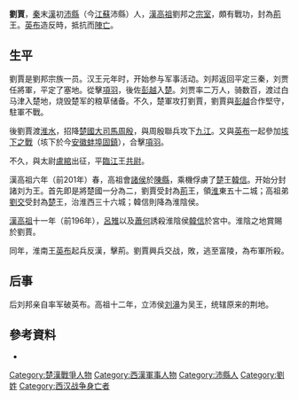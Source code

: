 '''劉賈'''{{BD|？||前196年||}}，[[秦|秦]]末[[漢|漢]]初[[沛縣|沛縣]]（今[[江蘇|江蘇]]沛縣）人，[[漢高祖|漢高祖]]劉邦之[[宗室|宗室]]，頗有戰功，封為[[荊|荊]]王。[[英布|英布]]造反時，抵抗而[[陣亡|陣亡]]。

== 生平 ==
劉賈是劉邦宗族一员。汉王元年时，开始参与军事活动。刘邦返回平定三秦，刘贾任將軍，平定了塞地。從擊[[項羽|項羽]]，後佐[[彭越|彭越]]入[[楚|楚]]。刘贾率二万人，骑数百，渡过白马津入楚地，烧毁楚军的粮草储备。不久，楚軍攻打劉賈，劉賈與[[彭越|彭越]]合作堅守，駐軍不戰。

後劉賈渡[[淮水|淮水]]，招降[[楚國|楚國]][[大司馬|大司馬]][[周殷|周殷]]，與周殷聯兵攻下[[九江|九江]]。又與[[英布|英布]]一起參加[[垓下之戰|垓下之戰]]（垓下於今[[安徽|安徽]][[蚌埠|蚌埠]][[固鎮|固鎮]]），合擊[[項羽|項羽]]。

不久，與太尉[[盧綰|盧綰]]出征，平[[臨江|臨江]]王[[共尉|共尉]]。

漢高祖六年（前201年）春，高祖會[[諸侯|諸侯]]於[[陳縣|陳縣]]，乘機俘虜了[[楚|楚]]王[[韓信|韓信]]。开始分封諸刘为王。首先即是將楚國一分為二，劉賈受封為[[荊|荊]]王，領[[淮|淮]]東五十二城；高祖弟[[劉交|劉交]]受封為[[楚|楚]]王，治淮西三十六城；韓信則降為淮陰侯。

[[漢高祖|漢高祖]]十一年（前196年），[[呂雉|呂雉]]以及[[蕭何|蕭何]]誘殺淮陰侯[[韓信|韓信]]於宮中。淮陰之地賞賜於劉賈。

同年，淮南王[[英布|英布]]起兵反漢，擊荊。劉賈興兵交战，敗，逃至富陵，為布軍所殺。

==后事==
后刘邦亲自率军破英布。高祖十二年，立沛侯[[刘濞|刘濞]]为吴王，统辖原来的荆地。

== 參考資料 ==
*{{wikisource history|史記|051|劉賈}}

[[Category:楚漢戰爭人物|Category:楚漢戰爭人物]]
[[Category:西漢軍事人物|Category:西漢軍事人物]]
[[Category:沛縣人|Category:沛縣人]]
[[Category:劉姓|Category:劉姓]]
[[Category:西汉战争身亡者|Category:西汉战争身亡者]]